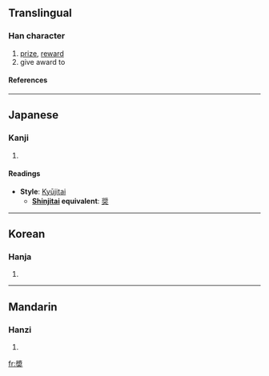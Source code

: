{{see|奖|奨}}

==Translingual==
===Han character===
{{Han char|rn=37|rad=大|as=11|sn=14|four=|canj=女戈大 (VIK)}}
# [[prize]], [[reward]]
# give award to
====References====
{{Han ref|kx=0254.010|dkj=05997|dj=0515.240|hdz=10548.030|uh=596C|ud=22892}}
----
==Japanese==
===Kanji===
{{ja-kanji|grade=|rs=大11}}
# {{defn|Japanese}} 
====Readings====
{{ja-readings|on=[[しょう]] (shō), [[そう]] (sō)|kun=[[すすめる]] (susumeru)}}
* '''Style''': [[Kyūjitai]] 
** '''[[Shinjitai|Shinjitai]] equivalent''': [[奨]]
----
==Korean==
===Hanja===
{{ko-hanja|hangeul=장|rv=jang|mr=chang}}
# {{defn|Korean}}
----
==Mandarin==
===Hanzi===
{{cmn-hanzi|sim=奖|pin=[[jiǎng]] (jiang3)|wg=chiang<sup>3</sup>}}
# {{defn|Mandarin}}

[[fr:奬]]